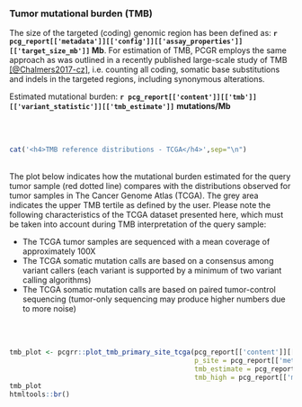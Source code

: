 ### Tumor mutational burden (TMB)

The size of the targeted (coding) genomic region has been defined as: __`r pcg_report[['metadata']][['config']][['assay_properties']][['target_size_mb']]` Mb__. For estimation of TMB, PCGR employs the same approach as was outlined in a recently published large-scale study of TMB [[@Chalmers2017-cz]](https://www.ncbi.nlm.nih.gov/pubmed/28420421), i.e. counting all coding, somatic base substitutions and indels in the targeted regions, including synonymous alterations. 

Estimated mutational burden: __`r pcg_report[['content']][['tmb']][['variant_statistic']][['tmb_estimate']]`__ __mutations/Mb__ 

<br><br>

```r
cat('<h4>TMB reference distributions - TCGA</h4>',sep="\n")
```
<br>
The plot below indicates how the mutational burden estimated for the query tumor sample (red dotted line) compares with the distributions observed for tumor samples in The Cancer Genome Atlas (TCGA). The grey area indicates the upper TMB tertile as defined by the user. Please note the following characteristics of the TCGA dataset presented here, which must be taken into account during TMB interpretation of the query sample:

* The TCGA tumor samples are sequenced with a mean coverage of approximately 100X
* The TCGA somatic mutation calls are based on a consensus among variant callers (each variant is supported by a minimum of two variant calling algorithms)
* The TCGA somatic mutation calls are based on paired tumor-control sequencing (tumor-only sequencing may produce higher numbers due to more noise)

<br><br>
```r
tmb_plot <- pcgrr::plot_tmb_primary_site_tcga(pcg_report[['content']][['tmb']][['tcga_tmb']], 
                                              p_site = pcg_report[['metadata']][['config']][['tumor_properties']][['tumor_type']], 
                                              tmb_estimate = pcg_report[['content']][['tmb']][['variant_statistic']][['tmb_estimate']], 
                                              tmb_high = pcg_report[['metadata']][['config']][['tmb']][['tmb_intermediate_limit']])
tmb_plot
htmltools::br()
```

<br>

